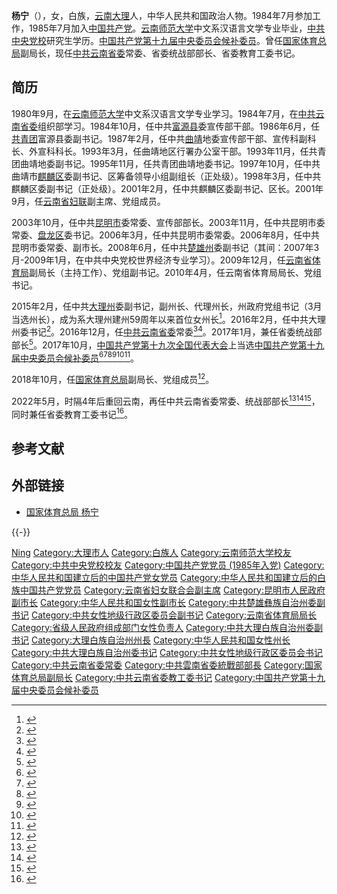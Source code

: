 {{Otheruses|楊寧}}
'''杨宁'''（{{bd|1963年|12月||catIdx=Y杨}}），女，白族，[[云南|云南]][[大理白族自治州|大理]]人，中华人民共和国政治人物。1984年7月参加工作，1985年7月加入[[中国共产党|中国共产党]]。[[云南师范大学|云南师范大学]]中文系汉语言文学专业毕业，[[中共中央党校|中共中央党校]]研究生学历。[[中国共产党第十九届中央委员会候补委员列表|中国共产党第十九届中央委员会候补委员]]。曾任[[国家体育总局|国家体育总局]]副局长，现任[[中共云南省委|中共云南省委]]常委、省委统战部部长、省委教育工委书记。

== 简历 ==
1980年9月，在[[云南师范大学|云南师范大学]]中文系汉语言文学专业学习。1984年7月，在[[中国共产党云南省委员会|中共云南省委]]组织部学习。1984年10月，任中共[[富源县|富源县]]委宣传部干部。1986年6月，任[[中国共产主义青年团|共青团]]富源县委副书记。1987年2月，任中共[[曲靖专区|曲靖]]地委宣传部干部、宣传科副科长、外宣科科长。1993年3月，任曲靖地区行署办公室干部。1993年11月，任共青团曲靖地委副书记。1995年11月，任共青团曲靖地委书记。1997年10月，任中共曲靖市[[麒麟区|麒麟区]]委副书记、区筹备领导小组副组长（正处级）。1998年3月，任中共麒麟区委副书记（正处级）。2001年2月，任中共麒麟区委副书记、区长。2001年9月，任[[云南省妇女联合会|云南省妇联]]副主席、党组成员。

2003年10月，任中共[[昆明市|昆明市]]委常委、宣传部部长。2003年11月，任中共昆明市委常委、[[盘龙区|盘龙区]]委书记。2006年3月，任中共昆明市委常委。2006年8月，任中共昆明市委常委、副市长。2008年6月，任中共[[楚雄彝族自治州|楚雄州]]委副书记（其间：2007年3月-2009年1月，在中共中央党校世界经济专业学习）。2009年12月，任[[云南省体育局|云南省体育局]]副局长（主持工作）、党组副书记。2010年4月，任云南省体育局局长、党组书记。

2015年2月，任中共[[大理白族自治州|大理州]]委副书记，副州长、代理州长，州政府党组书记（3月当选州长），成为系大理州建州59周年以来首位女州长<ref>{{cite web|title=杨宁当选云南大理州州长 系大理首位女州长|url=http://leaders.people.com.cn/n/2015/0305/c58278-26640561.html|accessdate=2016-12-23|publisher=人民网|archive-date=2015-03-17|archive-url=https://web.archive.org/web/20150317085924/http://leaders.people.com.cn/n/2015/0305/c58278-26640561.html|dead-url=no}}</ref>。2016年2月，任中共大理州委书记<ref>{{cite web|title=杨宁接替梁志敏任大理州委书记 杨健提名州长 李雄提名州政协主席|url=http://district.ce.cn/newarea/sddy/201602/26/t20160226_9126419.shtml|accessdate=2016-12-23|publisher=中国经济网|archive-date=2019-08-11|archive-url=https://web.archive.org/web/20190811230706/http://district.ce.cn/newarea/sddy/201602/26/t20160226_9126419.shtml|dead-url=no}}</ref>。2016年12月，任[[中国共产党云南省委员会|中共云南省委]]常委<ref>{{cite web|title=刘慧晏、张太原、杨宁、李文荣新任云南省委常委 钟勉等6人不再担任|url=http://district.ce.cn/newarea/sddy/201612/23/t20161223_19060759.shtml|accessdate=2016-12-23|publisher=中国经济网|archive-date=2020-12-19|archive-url=https://web.archive.org/web/20201219182653/http://district.ce.cn/newarea/sddy/201612/23/t20161223_19060759.shtml|dead-url=no}}</ref><ref>{{cite web|title=云南省委常委“四进六出”，孟苏铁未入新一届常委班子|url=http://www.thepaper.cn/newsDetail_forward_1586238|accessdate=2016-12-23|publisher=澎湃新闻|archive-date=2021-09-22|archive-url=https://web.archive.org/web/20210922043814/https://www.thepaper.cn/newsDetail_forward_1586238|dead-url=no}}</ref>。2017年1月，兼任省委统战部部长<ref>{{cite news|title=云南省委常委杨宁兼任省委统战部部长|url=http://www.thepaper.cn/newsDetail_forward_1600308|accessdate=2017-02-05|work=澎湃新闻|archive-date=2019-08-13|archive-url=https://web.archive.org/web/20190813132925/http://www.thepaper.cn/newsDetail_forward_1600308|dead-url=no}}</ref>。2017年10月，[[中国共产党第十九次全国代表大会|中国共产党第十九次全国代表大会]]上当选[[中国共产党第十九届中央委员会候补委员列表|中国共产党第十九届中央委员会候补委员]]<ref>{{cite news |title=中国共产党第十九届中央委员会候补委员名单（172名） |url=https://news.gmw.cn/2017-10/25/content_26593954.htm |accessdate=2021-08-18 |work=光明日报 |agency=光明网 |archive-date=2021-08-18 |archive-url=https://web.archive.org/web/20210818074600/https://news.gmw.cn/2017-10/25/content_26593954.htm |dead-url=no }}</ref><ref>{{cite news |title=十九届中央委员、候补委员、中央纪委委员名单 |url=http://news.cri.cn/20171024/f3e85cce-38bb-818d-ce36-bd4c66d0d4c6.html |accessdate=2021-08-18 |work=国际在线 |agency=国际在线 |archive-date=2021-08-18 |archive-url=https://web.archive.org/web/20210818074542/http://news.cri.cn/20171024/f3e85cce-38bb-818d-ce36-bd4c66d0d4c6.html |dead-url=no }}</ref><ref>{{cite news |title=十九大受权发布：中国共产党第十九届中央委员会候补委员名单 |url=http://www.xinhuanet.com//politics/19cpcnc/2017-10/24/c_1121848883.htm |accessdate=2021-08-18 |work=新华网 |agency=新华网 |archive-date=2018-12-09 |archive-url=https://web.archive.org/web/20181209124324/http://www.xinhuanet.com//politics/19cpcnc/2017-10/24/c_1121848883.htm |dead-url=no }}</ref><ref>{{cite news |title=中国共产党第十九届中央委员会候补委员名单 |url=http://guoqing.china.com.cn/zy/2018-03/01/content_50628437.htm |accessdate=2021-08-18 |work=中国网 |agency=中国网 |archive-date=2021-08-18 |archive-url=https://web.archive.org/web/20210818074045/http://guoqing.china.com.cn/zy/2018-03/01/content_50628437.htm |dead-url=no }}</ref><ref>{{cite news |title=中国共产党第十九届中央委员会候补委员名单 |url=http://www.gov.cn/guoqing/2017-10/24/content_5432328.htm |accessdate=2021-08-18 |work=中国政府网 |agency=中国政府网 |archive-date=2020-08-05 |archive-url=https://web.archive.org/web/20200805131505/http://www.gov.cn/guoqing/2017-10/24/content_5432328.htm |dead-url=no }}</ref><ref>{{cite news |title=中国共产党第十九届中央委员会候补委员名单 |url=https://china.huanqiu.com/article/9CaKrnK5yXI |accessdate=2021-08-18 |work=环球网 |agency=环球网 |archive-date=2021-08-18 |archive-url=https://web.archive.org/web/20210818074045/https://china.huanqiu.com/article/9CaKrnK5yXI |dead-url=no }}</ref>。

2018年10月，任[[国家体育总局|国家体育总局]]副局长、党组成员<ref>{{Cite web|title=杨宁、杜兆才任国家体育总局副局长 赵勇不再担任|url=http://district.ce.cn/newarea/sddy/201810/11/t20181011_30492205.shtml|accessdate=2018-10-11|author=|work=|publisher=中国经济网|archive-date=2020-10-30|archive-url=https://web.archive.org/web/20201030134126/http://district.ce.cn/newarea/sddy/201810/11/t20181011_30492205.shtml|dead-url=no}}</ref>。

2022年5月，时隔4年后重回云南，再任中共云南省委常委、统战部部长<ref>{{Cite web|title=杨宁任云南省委委员、常委|url=https://news.sina.com.cn/c/2022-05-09/doc-imcwiwst6453284.shtml|accessdate=2022-05-09|author=|work=|publisher=云南发布|archive-date=2022-06-01|archive-url=https://web.archive.org/web/20220601014020/https://news.sina.com.cn/c/2022-05-09/doc-imcwiwst6453284.shtml}}</ref><ref>{{Cite web|title=国家体育总局副局长杨宁时隔4年重回云南，再任省委常委|url=https://www.thepaper.cn/newsDetail_forward_18005400|access-date=2022-05-09|author=蒋子文|work=澎湃新闻|archive-date=2022-06-04|archive-url=https://web.archive.org/web/20220604001617/https://www.thepaper.cn/newsDetail_forward_18005400}}</ref><ref>{{Cite web|title=民革云南省第十三次代表大会在昆开幕|url=http://www.yn.chinanews.com.cn/news/2022/0531/68339.html|publisher=中国新闻网|accessdate=2022-06-01}}</ref>，同时兼任省委教育工委书记<ref>{{Cite web|title=云南省委常委杨宁已任省委教育工委书记|url=http://district.ce.cn/newarea/sddy/202205/19/t20220519_37596532.shtml|publisher=中国经济网|accessdate=2022-05-19|archive-date=2022-05-21|archive-url=https://web.archive.org/web/20220521131701/http://district.ce.cn/newarea/sddy/202205/19/t20220519_37596532.shtml}}</ref>。

==参考文献==
{{reflist}}

== 外部链接 ==
*[http://www.sport.gov.cn/n315/n324/n15120/index.html 国家体育总局 杨宁] {{Wayback|url=http://www.sport.gov.cn/n315/n324/n15120/index.html |date=20210801070957 }}

{{-}}
{{start box}}
{{s-ppo|cpc}}
{{s-before|[[邱江|邱江]]}}
{{s-title|[[中国共产党云南省委员会|中国共产党云南省委员会]]统一战线工作部部长<br />（第二次）|2022年5月－}}
{{s-inc}}
{{s-before|[[黄毅_(1958年)|黄毅]]}}
{{s-title|[[中国共产党云南省委员会|中国共产党云南省委员会]]统一战线工作部部长<br />（第一次）|2017年1月－2018年10月}}
{{s-after|[[张国华_(1964年)|张国华]]}}
{{s-before|[[梁志敏_(1958年)|梁志敏]]}}
{{s-title|[[中国共产党大理白族自治州委员会|中国共产党大理白族自治州委员会]]书记|2016年2月－2017年1月}}
{{s-after|[[陈坚_(1961年)|陈坚]]}}
{{s-gov|prc}}
{{s-before|[[何华|何华]]}}
{{s-title|[[大理白族自治州人民政府|大理白族自治州人民政府]]州长|2015年2月－2016年2月}}
{{s-after|[[杨健_(1963年)|杨健]]}}
{{s-before|[[查大林|查大林]]}}
{{s-title|[[云南省体育局|云南省体育局]]局长|2010年6月－2015年2月}}
{{s-after|[[何池康|何池康]]}}
{{end box}}
{{云南省领导人}}
{{云南政治|党派}}

{{Authority control}}
{{DEFAULTSORT:Yang杨}}
[[Category:杨姓|Ning]]
[[Category:大理市人|Category:大理市人]]
[[Category:白族人|Category:白族人]]
[[Category:云南师范大学校友|Category:云南师范大学校友]]
[[Category:中共中央党校校友|Category:中共中央党校校友]]
[[Category:中国共产党党员_(1985年入党)|Category:中国共产党党员 (1985年入党)]]
[[Category:中华人民共和国建立后的中国共产党女党员|Category:中华人民共和国建立后的中国共产党女党员]]
[[Category:中华人民共和国建立后的白族中国共产党党员|Category:中华人民共和国建立后的白族中国共产党党员]]
[[Category:云南省妇女联合会副主席|Category:云南省妇女联合会副主席]]
[[Category:昆明市人民政府副市长|Category:昆明市人民政府副市长]]
[[Category:中华人民共和国女性副市长|Category:中华人民共和国女性副市长]]
[[Category:中共楚雄彝族自治州委副书记|Category:中共楚雄彝族自治州委副书记]]
[[Category:中共女性地级行政区委员会副书记|Category:中共女性地级行政区委员会副书记]]
[[Category:云南省体育局局长|Category:云南省体育局局长]]
[[Category:省级人民政府组成部门女性负责人|Category:省级人民政府组成部门女性负责人]]
[[Category:中共大理白族自治州委副书记|Category:中共大理白族自治州委副书记]]
[[Category:大理白族自治州州長|Category:大理白族自治州州長]]
[[Category:中华人民共和国女性州长|Category:中华人民共和国女性州长]]
[[Category:中共大理白族自治州委书记|Category:中共大理白族自治州委书记]]
[[Category:中共女性地级行政区委员会书记|Category:中共女性地级行政区委员会书记]]
[[Category:中共云南省委常委|Category:中共云南省委常委]]
[[Category:中共雲南省委統戰部部長|Category:中共雲南省委統戰部部長]]
[[Category:国家体育总局副局长|Category:国家体育总局副局长]]
[[Category:中共云南省委教工委书记|Category:中共云南省委教工委书记]]
[[Category:中国共产党第十九届中央委员会候补委员|Category:中国共产党第十九届中央委员会候补委员]]